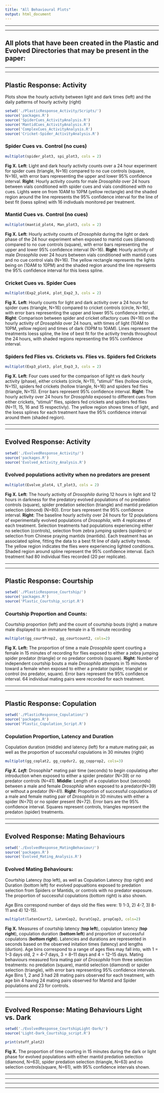 ```yaml
---
title: "All Behavioural Plots"
output: html_document
---
```


________________________________________________________________
________________________________________________________________
## All plots that have been created in the Plastic and Evolved Directories that may be present in the paper:
________________________________________________________________
________________________________________________________________
## Plastic Response: Activity

Plots show the hourly activity between light and dark times (left) and the daily patterns of hourly activity (right)

```r
setwd('./PlasticResponse_Activity/Scripts/')
source('packages.R')
source('SpiderCues_ActivityAnalysis.R')
source('MantidCues_ActivityAnalysis.R')
source('ComplexCues_ActivityAnalysis.R')
source('Cricket-Spider_ActivityAnalysis.R')
```

### Spider Cues vs. Control (no cues)
```r
multiplot(spider_plot3, spi_plot3, cols = 2)
```

**Fig X.** **Left**: Light and dark hourly activity counts over a 24 hour experiment for spider cues (triangle, N=16) compared to no cue controls (square, N=16), with error bars representing the upper and lower 95% confidence interval. **Right**: Hourly activity counts for male *Drosophila* over 24 hours between vials conditioned with spider cues and vials conditioned with no cues. Lights were on from 10AM to 10PM (yellow rectangle) and the shaded region around the line represents the 95% confidence interval for the line of best fit (loess spline) with 16 indivduals monitored per treatment.

### Mantid Cues vs. Control (no cues)
```r
multiplot(mantid_plot4, Man_plot3, cols = 2)
```

**Fig X.** **Left**: Hourly activity counts of *Drosophila* during the light or dark phase of the 24 hour experiment when exposed to mantid cues (diamond) compared to no cue controls (square), with error bars representing the upper and lower 95% confidence interval (N=16). **Right**: Hourly activity of male *Drosophila* over 24 hours between vials conditioned with mantid cues and no cue control vials (N=16). The yellow rectangle represents the lights being on (10AM to 10PM) and the shaded region around the line represents the 95% confidence interval for this loess spline.


### Cricket Cues vs. Spider Cues
```r
multiplot(Exp2_plot4, plot_Exp2_3, cols = 2)
```

**Fig X.** **Left**: Hourly counts for light and dark activity over a 24 hours for spider cues (triangle, N=16) compared to cricket controls (circle, N=16), with error bars representing the upper and lower 95% confidence interval. **Right**: Comparison between spider and cricket olfactory cues (N=16) on the hourly activity of *Drosophila* over 24 hours, with times of light (10AM to 10PM, yellow region) and times of dark (10PM to 10AM). Lines represent the treatments loess spline, the line of best fit for the activity trends throughout the 24 hours, with shaded regions representing the 95% confidence interval.

### Spiders fed Flies vs. Crickets vs. Flies vs. Spiders fed Crickets
```r
multiplot(Exp3_plot3, plot_Exp3_3, cols = 2)
```

**Fig X.** **Left**: Four cues used for the comparison of light vs dark hourly activity (phase), either crickets (circle, N=11), “stimuli” flies (hollow circle, N=15), spiders fed crickets (hollow triangle, N=16) and spiders fed flies (triangle, N=15). Error bars represent 95% confidence interval. **Right**: The hourly activity over 24 hours for *Drosophila* exposed to different cues from either crickets, “stimuli” flies, spiders fed crickets and spiders fed flies (N=11, 15, 16 and 15 respectivly). The yellow region shows times of light, and the loess splines for each treatment have the 95% confidence interval around them (shaded region).

________________________________________________________________
________________________________________________________________
## Evolved Response: Activity
```r
setwd('./EvolvedResponse_Activity/')
source('packages.R')
source('Evolved_Activity_Analysis.R')
```

### Evolved populations activity when no predators are present

```r
multiplot(Evolve_plot4, LT_plot3, cols = 2)
```

**Fig X.** **Left**: The hourly activity of *Drosophila* during 12 hours in light and 12 hours in darkness for the predatory evolved populations of no predation controls (square), spider predation selection (triangle) and mantid predation selection (dimond) (N=80). Error bars represent the 95% confidence interval. **Right**: The baseline hourly activity over 24 hours for 12 populations of experimentally evolved populations of *Drosophila*, with 4 replicates of each treatment. Selection treatments had populations experiencing either no selection (controls), selection from zebra jumping spiders (spiders) or selection from Chinese praying mantids (mantids). Each treatment has an associated spline, fitting the data to a best fit line of daily activity trends. The yellow region indicates the flies were experiencing lighted conditions. Shaded region around spline represent the 95% confidence interval. Each treatment had 80 individual flies recorded (20 per replicate).

________________________________________________________________
________________________________________________________________

## Plastic Response: Courtship
```r
setwd('./PlasticResponse_Courtship/')
source('packages.R')
source('Plastic_Courtship_script.R')
```

### Courtship Proportion and Counts:

Courtship proportion (left) and the count of courtship bouts (right) a mature male displayed to an immature female in a 15 minute recording

```r
multiplot(gg_courtProp2, gg_courtcount2, cols=2)
```

**Fig X.** **Left:** The proportion of time a male *Drosophila* spent courting a female in 15 minutes of recording for flies exposed to either a zebra jumping spider predator (triangle) or no predator controls (square). **Right**: Number of independent courtship bouts a male *Drosophila* attempts in 15 minutes toward a female when exposed to either a predator (spider, triangle) or control (no predator, square). Error bars represent the 95% confidence interval. 64 individual mating pairs were recorded for each treatment.

________________________________________________________________
________________________________________________________________

## Plastic Response: Copulation

```r
setwd('./PlasticResponse_Copulation/')
source('packages.R')
source('Plastic_Copulation_Script.R')
```

### Copulation Proportion, Latency and Duration

Copulation duration (middle) and latency (left) for a mature mating pair, as well as the proportion of successful copulations in 30 minutes (right)

```r
multiplot(gg_coplat2, gg_copdur2, gg_copprop2, cols=3)
```

***Fig X.** **Left**: *Drosophila* mating pair time (seconds) to begin copulating after introduction when exposed to either a spider predator (N=39) or no predator controls (N=41). **Middle**: Length of a copulation bout (seconds) between a male and female *Drosophila* when exposed to a predator(N=39) or without a predator (N=41). **Right**: Proportion of successful copulations of a male and female mating pair of *Drosophila* in 30 minutes with either a spider (N=70) or no spider present (N=72). Error bars are the 95% confidence interval. Squares represent controls, triangles represent the predaton (spider) treatments.

________________________________________________________________
________________________________________________________________

## Evolved Response: Mating Behaviours

```r
setwd('./EvolvedResponse_MatingBehaviour/')
source('packages.R')
source('Evolved_Mating_Analysis.R')
```

### Evolved Mating Behaviours: 

Courtship Latency (top left), as well as Copulation Latency (top right) and Duration (bottom left) for evolved popualtions exposed to predation selection from Spiders or Mantids, or controls with no predator exposure. The proportion of successful copulations (bottom right) is also shown. 

Age Bins correspond number of days old the flies were: 1) 1-3, 2) 4-7, 3) 8-11 and 4) 12-15).

```r
multiplot(latenCourt2, LatenCop2, DuratCop2, propCop3, cols=2)
```

**Fig X.** Measures of courtship latency (**top left**), copulation latency (**top right**), copulation duration (**bottom left**) and proportion of successful copulatons (**bottom right**). Latencies and durations are represented in seconds based on the observed initation times (latency) and lengths (durtion). Age bins correspond to a range of ages flies may fall into, with 1 = 1–3 days old, 2 = 4–7 days, 3 = 8–11 days and 4 = 12–15 days. Mating behaviours measured fora mating pair of *Drosophila* from three selection treatments: no predation (square), mantid selection (diamond) or spider selection (triangle), with error bars representing 95% confidence intervals. Age Bins 1, 2 and 3 had 28 mating pairs observed for each treatment, with age bin 4 having 24 mating pairs observed for Mantid and Spider populations and 23 for controls. 


________________________________________________________________
________________________________________________________________


## Evolved Response: Mating Behaviours Light vs. Dark

```r
setwd('./EvolvedResponse_CourtshipLight-Dark/')
source('Light-Dark_Courtship_script.R')
```

```r
print(stuff_plot2)
```

**Fig X.** The proportion of time courting in 15 minutes during the dark or light phase for evolved populations with either mantid predation selection (diamond, N=63), spider predation selection (triangle, N=63) and no selection controls(square, N=61), with 95% confidence intervals shown.

________________________________________________________________
________________________________________________________________
________________________________________________________________
________________________________________________________________